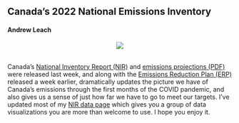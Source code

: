 ## Canada's 2022 National Emissions Inventory
#### Andrew Leach

<center>![](https://leachandrew.github.io/NIR/images/inventory_proj.png)</center>
<br>
Canada's [National Inventory Report (NIR)](https://www.canada.ca/en/environment-climate-change/services/climate-change/greenhouse-gas-emissions/inventory.html) and [emissions projections (PDF)](https://publications.gc.ca/collections/collection_2022/eccc/En1-78-2021-eng.pdf) were released last week, and along with the [Emissions Reduction Plan (ERP)](https://www.canada.ca/en/services/environment/weather/climatechange/climate-plan/climate-plan-overview/emissions-reduction-2030.html) released a week earlier, dramatically updates the picture we have of Canada's emissions through the first months of the COVID pandemic, and also gives us a sense of just how far we have to go to meet our targets. I've updated most of my [NIR data page](https://leachandrew.github.io/NIR/) which gives you a group of data visualizations you are more than welcome to use. I hope you enjoy it.
